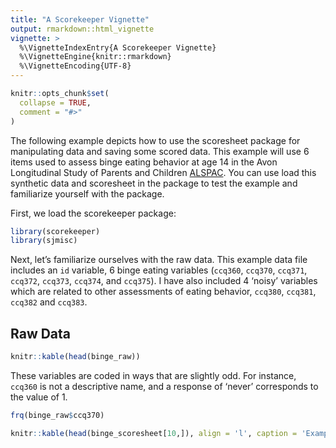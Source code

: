 ```yaml
---
title: "A Scorekeeper Vignette"
output: rmarkdown::html_vignette
vignette: >
  %\VignetteIndexEntry{A Scorekeeper Vignette}
  %\VignetteEngine{knitr::rmarkdown}
  %\VignetteEncoding{UTF-8}
---
```


```r
knitr::opts_chunk$set(
  collapse = TRUE,
  comment = "#>"
)
```

The following example depicts how to use the scoresheet package for manipulating data and saving some scored data. This example will use 6 items used to assess binge eating behavior at age 14 in the Avon Longitudinal Study of Parents and Children [ALSPAC](http://www.bristol.ac.uk/alspac/). You can use load this synthetic data and scoresheet in the package to test the example and familiarize yourself with the package. 

First, we load the scorekeeper package: 
```r
library(scorekeeper)
library(sjmisc)
```

Next, let's familiarize ourselves with the raw data. This example data file includes an `id` variable, 6 binge eating variables (`ccq360`, `ccq370`, `ccq371`, `ccq372`, `ccq373`, `ccq374`, and `ccq375`). I have also included 4 'noisy' variables which are related to other assessments of eating behavior, `ccq380`, `ccq381`, `ccq382` and `ccq383`. 

## Raw Data

```r
knitr::kable(head(binge_raw))
```

These variables are coded in ways that are slightly odd. For instance, `ccq360` is not a descriptive name, and a response of 'never' corresponds to the value of 1. 
```r
frq(binge_raw$ccq370)
```


```r
knitr::kable(head(binge_scoresheet[10,]), align = 'l', caption = 'Example row from binge_scoresheet')
```

